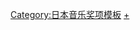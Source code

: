 {{Navbox
|bodyclass=hlist

|name =  日本唱片大獎專輯大獎
|title = [[日本唱片大獎]]專輯大獎
|state=<includeonly>collapsed</includeonly>
|basestyle=background-color:#FF8800
|groupstyle = text-align:center
|group1 =1970年代
|list1 = 
*79 [[光榮的脫出～武道館演唱會]]（[[Alice (樂團)|Alice]]）、[[10 Numbers Carat]]（[[南方之星]]）、[[夢供養]]（[[佐田雅志]]）
|group2 =1980年代
|list2 = 
*80 [[逆流 (專輯)|逆流]]（[[長淵剛]]）、[[SOLID STATE SURVIVOR]]（[[黃色魔術交響樂團|YMO]]）、[[MOONGLOW]]（[[山下達郎]]）
*81 [[A LONG VACATION]]（[[大瀧詠一]]）、[[水中的ASIA]]（[[松任谷由實]]）、[[We are]]（[[Off Course]]）
*82 [[寒水魚]]（[[中島美雪]]）、[[NUDE MAN]]（[[南方之星]]）、[[PEARL PIERCE]]（[[松任谷由實]]）
*83 [[綺麗]]（[[南方之星]]）、[[烏托邦 (專輯)|烏托邦]]（[[松田聖子]]）、[[REINCARNATION]]（[[松任谷由實]]）
*84 [[Triad]]（[[高橋真梨子]]）
*85 [[9.5克拉]]（[[井上陽水]]）
*86 [[SUPREME]]（[[松田聖子]]）
*87 [[LICENSE (長淵剛專輯)|LICENSE]]（[[長淵剛]]）
*88 [[FLOWERS for ALGERNON]]（[[冰室京介]]）
*89 [[CIRCUIT OF RAINBOW]]（[[杏里]]）
|group3 =1990年代
|list3 = 
*90 [[深夜的噴水池 (專輯)|深夜的噴水池]]（[[桂銀淑]]）、[[野獸的暴風雨]]（[[UNICORN]]）
*91 [[GENTS]]（[[堀內孝雄]]）、[[ARTISAN]]（[[山下達郎]]）
*92 [[戀愛中的男人]]（[[坂本冬美]]）、[[讓世界花團錦簇]]（[[南方之星]]）
*93 [[Quiet Life]]（[[竹內瑪莉亞]]）
*94 [[孤独的太陽]]（[[桑田佳祐]]）
*95 [[清河道～48番]]（[[新井英一]]）
*96 [[globe (專輯)|globe]]（[[globe]]）
*97 [[BELOVED]]（[[GLAY]]）
*98 [[Time to Destination]]（[[小事樂團|Every Little Thing]]）
*99 [[First Love (宇多田光專輯)|First Love]]（[[宇多田光]]）
|group4 =2000年代
|list4 = 
*00 [[Duty]]（[[濱崎步]]）
*01 [[Love Notes]]（[[Gospellers]]）
*02 [[南國之風]]（[[元千歲]]）
*03 [[LØVE 愛無止盡|LØVE]]（[[中島美嘉]]）
*04 [[女人的繪本]]（[[五木宏]]）
*05 [[決明破力士4]]（[[決明子 (團體)|決明子]]）
*<span style="color: grey;">06、07 懸空</span>
*08 [[BEST FICTION]]（[[安室奈美惠]]）
*09 [[胡椒鹽 (GReeeeN專輯)|胡椒鹽]]（[[GReeeeN]]）
|group5 =2010年代
|list5 = 
*10 [[啟程之歌 (專輯)|啟程之歌]]（[[生物股長]]）
*11 [[近來可好]]（[[小田和正]]）
*12 [[Love Place]]（[[西野加奈]]）
*13 [[LAND (柚子專輯)|LAND]]（[[柚子 (組合)|柚子]]）
*14 [[TRAD]]（[[竹內瑪莉亞]]）
*15 [[葡萄 (專輯)|葡萄]]（[[南方之星]]）
*16 [[幻影 (專輯)|-{zh-cn:幻影;zh-tw:Fantôme}-]]（[[宇多田光]]）
*17 {{Link-ja|THE KIDS (Suchmos音樂專輯)|THE KIDS (Suchmosのアルバム)|THE KIDS}}（{{Link-ja|Suchmos|Suchmos}}）
*18 [[BOOTLEG (专辑)|BOOTLEG]]（[[米津玄師]]）
*19 {{Link-ja|9999 (專輯)|9999 (アルバム)|9999}}（[[THE YELLOW MONKEY]]）
}}<noinclude>

[[Category:日本音乐奖项模板]]
[[Category:日本唱片大獎|+]]

</noinclude>